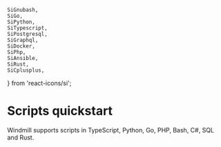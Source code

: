	SiGnubash,
	SiGo,
	SiPython,
	SiTypescript,
	SiPostgresql,
	SiGraphql,
	SiDocker,
	SiPhp,
	SiAnsible,
	SiRust,
	SiCplusplus,
} from 'react-icons/si';


# Scripts quickstart

Windmill supports scripts in TypeScript, Python, Go, PHP, Bash, C#, SQL and Rust.

<div className="grid grid-cols-2 gap-6 mb-4">
	<DocCard
		title="TypeScript (Deno, Bun, Node.js)"
		description="Write your first Windmill script in TypeScript."
		href="/docs/getting_started/scripts_quickstart/typescript"
		Icon={SiTypescript}
	/>
	<DocCard
		title="Python"
		description="Write your first Windmill script in Python."
		href="/docs/getting_started/scripts_quickstart/python"
		Icon={SiPython}
	/>
	<DocCard
		title="Bash / Powershell"
		description="Write your first Windmill script in Bash / Powershell."
		href="/docs/getting_started/scripts_quickstart/bash"
		Icon={SiGnubash}
	/>
	<DocCard
		title="Go"
		description="Write your first Windmill script in Go."
		href="/docs/getting_started/scripts_quickstart/go"
		Icon={SiGo}
	/>
	<DocCard
		title="SQL & query languages"
		description="Write your first Windmill script in PostgreSQL, MySQL, MS SQL, BigQuery or Snowflake SQL."
		href="/docs/getting_started/scripts_quickstart/sql"
		Icon={SiPostgresql}
	/>
	<DocCard
		title="PHP"
		description="Write your first Windmill script in PHP."
		href="/docs/getting_started/scripts_quickstart/php"
		Icon={SiPhp}
	/>
	<DocCard
		title="Docker"
		description="Windmill supports running any docker container through its Bash support."
		href="/docs/getting_started/scripts_quickstart/docker"
		Icon={SiDocker}
	/>
	<DocCard
		title="Rest / GraphQL"
		description="Write your first Windmill script in Rest / GraphQL."
		href="/docs/getting_started/scripts_quickstart/rest_graphql"
		Icon={SiGraphql}
	/>
	<DocCard
		title="Rust"
		description="Write your first Windmill script in Rust."
		href="/docs/getting_started/scripts_quickstart/rust"
		Icon={SiRust}
	/>
	<DocCard
		title="Ansible"
		description="Write your first Windmill script in Ansible."
		href="/docs/getting_started/scripts_quickstart/ansible"
		Icon={SiAnsible}
	/>
	<DocCard
		title="C#"
		description="Write your first Windmill script in C#."
		href="/docs/getting_started/scripts_quickstart/csharp"
		Icon={SiCplusplus}
	/>
	<DocCard
		title="Java"
		description="Write your first Windmill script in Java."
		href="/docs/getting_started/scripts_quickstart/java"
		Icon={LiaJava}
	/>
</div>

